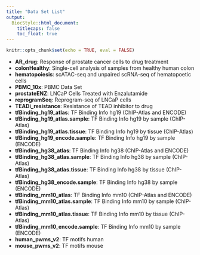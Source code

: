 ```yaml
---
title: "Data Set List"
output:
  BiocStyle::html_document:
    titlecaps: false
    toc_float: true
---
```


```r
knitr::opts_chunk$set(echo = TRUE, eval = FALSE)
```

+ **AR_drug**: Response of prostate cancer cells to drug treatment
+ **colonHealthy**: Single-cell analysis of samples from healthy human colon
+ **hematopoiesis**: scATAC-seq and unpaired scRNA-seq of hematopoetic cells
+ **PBMC_10x**: PBMC Data Set
+ **prostateENZ**: LNCaP Cells Treated with Enzalutamide
+ **reprogramSeq**: Reprogram-seq of LNCaP cells
+ **TEADi_resistance**: Resistance of TEAD inhibitor to drug
+ **tfBinding_hg19_atlas**: TF Binding Info hg19 (ChIP-Atlas and ENCODE)
+ **tfBinding_hg19_atlas.sample**: TF Binding Info hg19 by sample (ChIP-Atlas)
+ **tfBinding_hg19_atlas.tissue**: TF Binding Info hg19 by tissue (ChIP-Atlas)
+ **tfBinding_hg19_encode.sample**: TF Binding Info hg19 by sample (ENCODE)
+ **tfBinding_hg38_atlas**: TF Binding Info hg38 (ChIP-Atlas and ENCODE)
+ **tfBinding_hg38_atlas.sample**: TF Binding Info hg38 by sample (ChIP-Atlas)
+ **tfBinding_hg38_atlas.tissue**: TF Binding Info hg38 by tissue (ChIP-Atlas)
+ **tfBinding_hg38_encode.sample**: TF Binding Info hg38 by sample (ENCODE)
+ **tfBinding_mm10_atlas**: TF Binding Info mm10 (ChIP-Atlas and ENCODE)
+ **tfBinding_mm10_atlas.sample**: TF Binding Info mm10 by sample (ChIP-Atlas)
+ **tfBinding_mm10_atlas.tissue**: TF Binding Info mm10 by tissue (ChIP-Atlas)
+ **tfBinding_mm10_encode.sample**: TF Binding Info mm10 by sample (ENCODE)
+ **human_pwms_v2**: TF motifs human
+ **mouse_pwms_v2**: TF motifs mouse

